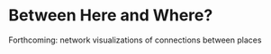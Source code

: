 # Between Here and Where? {#between}

Forthcoming: network visualizations of connections between places

<br>
